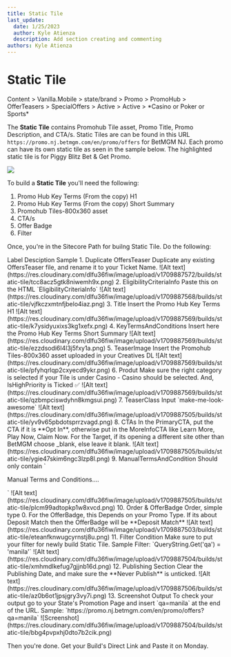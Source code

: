 ```yaml
---
title: Static Tile
last_update:
  date: 1/25/2023
  author: Kyle Atienza
  description: Add section creating and commenting
authors: Kyle Atienza
---
```



# Static Tile

<Admonition type="info" title="Sitecore Path">
    Content > Vanilla.Mobile > state/brand > Promo > PromoHub > OfferTeasers > SpecialOffers > Active > Active > *Casino or Poker or Sports*
</Admonition>

The **Static Tile** contains Promohub Tile asset, Promo Title, Promo Description, and CTA/s. Static Tiles are can be found in this URL `https://promo.nj.betmgm.com/en/promo/offers` for BetMGM NJ. Each promo can have its own static tile as seen in the sample below. The highlighted static tile is for Piggy Blitz Bet & Get Promo.

![](https://res.cloudinary.com/dlfu36fiw/image/upload/v1709887573/builds/static-tile/s2sqc97k0dr9tusudp1r.png)


To build a **Static Tile** you'll need the following:  

1. Promo Hub Key Terms (From the copy) H1
2. Promo Hub Key Terms (From the copy) Short Summary
3. Promohub Tiles-800x360 asset
4. CTA/s
5. Offer Badge
6. Filter

Once, you're in the Sitecore Path for builng Static Tile. Do the 
following:

<TinaTable topHeader={true}>
    <TinaTableRow>
        <TinaTableCell>Label</TinaTableCell>
        <TinaTableCell>Desciption</TinaTableCell>
        <TinaTableCell>Sample</TinaTableCell>
    </TinaTableRow>
    <TinaTableRow>
        <TinaTableCell>1. Duplicate OffersTeaser</TinaTableCell>
        <TinaTableCell>Duplicate any existing OffersTeaser file, and rename it to your Ticket Name.</TinaTableCell>
        <TinaTableCell>![Alt text](https://res.cloudinary.com/dlfu36fiw/image/upload/v1709887572/builds/static-tile/tcc8acz5gtk8niwemh9x.png)</TinaTableCell>
    </TinaTableRow>
    <TinaTableRow>
        <TinaTableCell>2. EligibilityCriteriaInfo</TinaTableCell>
        <TinaTableCell>Paste this on the HTML `EligibilityCriteriaInfo`</TinaTableCell>
        <TinaTableCell>![Alt text](https://res.cloudinary.com/dlfu36fiw/image/upload/v1709887568/builds/static-tile/vjfkczxmtnfjbelo4iaz.png)</TinaTableCell>
    </TinaTableRow>
    <TinaTableRow>
        <TinaTableCell>3. Title</TinaTableCell>
        <TinaTableCell>Insert the Promo Hub Key Terms H1</TinaTableCell>
        <TinaTableCell>![Alt text](https://res.cloudinary.com/dlfu36fiw/image/upload/v1709887569/builds/static-tile/k7ysidyuxixs3kg1xefx.png)</TinaTableCell>
    </TinaTableRow>
    <TinaTableRow>
        <TinaTableCell>4. KeyTermsAndConditions</TinaTableCell>
        <TinaTableCell>Insert here the Promo Hub Key Terms Short Summary</TinaTableCell>
        <TinaTableCell>![Alt text](https://res.cloudinary.com/dlfu36fiw/image/upload/v1709887569/builds/static-tile/ezzdsodi6l4l3j5fxy1a.png)</TinaTableCell>
    </TinaTableRow>
    <TinaTableRow>
        <TinaTableCell>5. TeaserImage</TinaTableCell>
        <TinaTableCell>Insert the Promohub Tiles-800x360 asset uploaded in your Creatives DL</TinaTableCell>
        <TinaTableCell>![Alt text](https://res.cloudinary.com/dlfu36fiw/image/upload/v1709887569/builds/static-tile/pfyhqrlqp2cxyecd9ykr.png)</TinaTableCell>
    </TinaTableRow>
    <TinaTableRow>
        <TinaTableCell>6. Produt</TinaTableCell>
        <TinaTableCell>Make sure the right category is selected if your Tile is under Casino - Casino should be selected. And, IsHighPriority is Ticked ✅</TinaTableCell>
        <TinaTableCell>![Alt text](https://res.cloudinary.com/dlfu36fiw/image/upload/v1709887569/builds/static-tile/qzbmpciswdyhn8kmgsui.png)</TinaTableCell>
    </TinaTableRow>
    <TinaTableRow>
        <TinaTableCell>7. TeaserClass</TinaTableCell>
        <TinaTableCell>Input `make-me-look-awesome`</TinaTableCell>
        <TinaTableCell>![Alt text](https://res.cloudinary.com/dlfu36fiw/image/upload/v1709887505/builds/static-tile/yv9v65pbdotsprrzvagd.png)</TinaTableCell>
    </TinaTableRow>
    <TinaTableRow>
        <TinaTableCell>8. CTAs</TinaTableCell>
        <TinaTableCell>In the PrimaryCTA, put the CTA if it is **Opt In**, otherwise put in the MoreInfoCTA like Learn More, Play Now, Claim Now. For the Target, if its opening a different site other than BetMGM choose _blank, else leave it blank.</TinaTableCell>
        <TinaTableCell>![Alt text](https://res.cloudinary.com/dlfu36fiw/image/upload/v1709887505/builds/static-tile/ygie47skim6ngc3lzp8l.png)</TinaTableCell>
    </TinaTableRow>
    <TinaTableRow>
        <TinaTableCell>9. ManualTermsAndCondition</TinaTableCell>
        <TinaTableCell>Should only contain `
<p>Manual Terms and Conditions....</p>
            `</TinaTableCell>
        <TinaTableCell>![Alt text](https://res.cloudinary.com/dlfu36fiw/image/upload/v1709887505/builds/static-tile/plcm99adtopkp1w8xvcd.png)</TinaTableCell>
    </TinaTableRow>
    <TinaTableRow>
        <TinaTableCell>10. Order &amp; OfferBadge</TinaTableCell>
        <TinaTableCell>Order, simple type 0. For the OfferBadge, this Depends on your Promo Type. If its about Deposit Match then the OfferBadge will be **Deposit Match**</TinaTableCell>
        <TinaTableCell>![Alt text](https://res.cloudinary.com/dlfu36fiw/image/upload/v1709887503/builds/static-tile/eteanfknwugcyrnstj8u.png)</TinaTableCell>
    </TinaTableRow>
    <TinaTableRow>
        <TinaTableCell>11. Filter  Condition</TinaTableCell>
        <TinaTableCell>Make sure to put your filter for newly build Static Tile. Sample Filter: `QueryString.Get('qa') = 'manila'`</TinaTableCell>
        <TinaTableCell>![Alt text](https://res.cloudinary.com/dlfu36fiw/image/upload/v1709887504/builds/static-tile/xmhmdlkefug7gjjnb16d.png)</TinaTableCell>
    </TinaTableRow>
    <TinaTableRow>
        <TinaTableCell>12. Publishing Section</TinaTableCell>
        <TinaTableCell>Clear the Publishing Date, and make sure the **Never Publish** is unticked.</TinaTableCell>
        <TinaTableCell>![Alt text](https://res.cloudinary.com/dlfu36fiw/image/upload/v1709887506/builds/static-tile/az0b6ot1jpsjgry3vy7i.png)</TinaTableCell>
    </TinaTableRow>
    <TinaTableRow>
        <TinaTableCell>13. Screenshot Output</TinaTableCell>
        <TinaTableCell>To check your output go to your State's Promotion Page and insert `qa=manila` at the end of the URL. Sample: `https://promo.nj.betmgm.com/en/promo/offers?qa=manila`</TinaTableCell>
        <TinaTableCell>![Screenshot](https://res.cloudinary.com/dlfu36fiw/image/upload/v1709887504/builds/static-tile/bbg4pvpxhj0dto7b2cik.png)</TinaTableCell>
    </TinaTableRow>
</TinaTable>

Then you're done. Get your Build's Direct Link and Paste it on Monday. 




